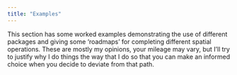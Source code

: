 ```yaml
---
title: "Examples"
---
```


This section has some worked examples demonstrating the use of different packages and giving some 'roadmaps' for completing different spatial operations. These are mostly my opinions, your mileage may vary, but I'll try to justify why I do things the way that I do so that you can make an informed choice when you decide to deviate from that path.
